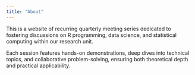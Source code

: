 ```yaml
---
title: "About"
---
```


This is a website of recurring quarterly meeting series dedicated to fostering discussions on R programming, data science, and statistical computing within our research unit.

Each session features hands-on demonstrations, deep dives into technical topics, and collaborative problem-solving, ensuring both theoretical depth and practical applicability.